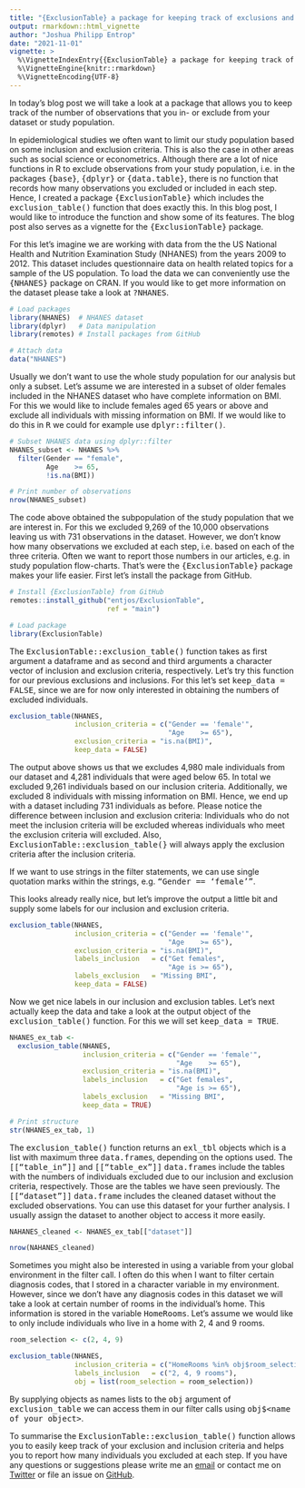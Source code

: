 ```yaml
---
title: "{ExclusionTable} a package for keeping track of exclusions and inclusions"
output: rmarkdown::html_vignette
author: "Joshua Philipp Entrop"
date: "2021-11-01"
vignette: >
  %\VignetteIndexEntry{{ExclusionTable} a package for keeping track of exclusions and inclusions}
  %\VignetteEngine{knitr::rmarkdown}
  %\VignetteEncoding{UTF-8}
---
```


In today's blog post we will take a look at a package that allows you to keep track of the number of observations that you in- or exclude from your dataset or study population.

In epidemiological studies we often want to limit our study population based on some inclusion and exclusion criteria. This is also the case in other areas such as social science or econometrics. Although there are a lot of nice functions in R to exclude observations from your study population, i.e. in the packages <TT>{base}</TT>, <TT>{dplyr}</TT> or <TT>{data.table}</TT>, there is no function that records how many observations you excluded or included in each step. Hence, I created a package <TT>{ExclusionTable}</TT> which includes the <TT>exclusion_table()</TT> function that does exactly this. In this blog post, I would like to introduce the function and show some of its features. The blog post also serves as a vignette for the <TT>{ExclusionTable}</TT> package.

For this let's imagine we are working with data from the the US National Health and Nutrition Examination Study (NHANES) from the years 2009 to 2012. This dataset includes questionnaire data on health related topics for a sample of the US population. To load the data we can conveniently use the <TT>{NHANES}</TT> package on CRAN. If you would like to get more information on the dataset please take a look at <TT>?NHANES</TT>.

```r
# Load packages
library(NHANES)  # NHANES dataset
library(dplyr)   # Data manipulation
library(remotes) # Install packages from GitHub

# Attach data
data("NHANES")
```
Usually we don't want to use the whole study population for our analysis but only a subset. Let's assume we are interested in a subset of older females included in the NHANES dataset who have complete information on BMI. For this we would like to include females aged 65 years or above and exclude all individuals with missing information on BMI. If we would like to do this in <TT>R</TT> we could for example use <TT>dplyr::filter()</TT>.

```r
# Subset NHANES data using dplyr::filter
NHANES_subset <- NHANES %>% 
  filter(Gender == "female",
         Age    >= 65,
         !is.na(BMI))

# Print number of observations
nrow(NHANES_subset)
```

The code above obtained the subpopulation of the study population that we are interest in. For this we excluded 9,269 of the 10,000 observations leaving us with 731 observations in the dataset. However, we don't know how many observations we excluded at each step, i.e. based on each of the three criteria. Often we want to report those numbers in our articles, e.g. in study population flow-charts. That's were the <TT>{ExclusionTable}</TT> package makes your life easier. First let's install the package from GitHub.

```r
# Install {ExclusionTable} from GitHub
remotes::install_github("entjos/ExclusionTable",
                        ref = "main")
```

```r
# Load package
library(ExclusionTable)
```

The <TT>ExclusionTable::exclusion_table()</TT> function takes as first argument a dataframe and as second and third arguments a character vector of inclusion and exclusion criteria, respectively. Let's try this function for our previous exclusions and inclusions. For this let's set <TT>keep_data = FALSE</TT>, since we are for now only interested in obtaining the numbers of excluded individuals.

```r
exclusion_table(NHANES,
                inclusion_criteria = c("Gender == 'female'",
                                       "Age    >= 65"),
                exclusion_criteria = "is.na(BMI)",
                keep_data = FALSE)
```
The output above shows us that we excludes 4,980 male individuals from our dataset and 4,281 individuals that were aged below 65. In total we excluded 9,261 individuals based on our inclusion criteria. Additionally, we excluded 8 individuals with missing information on BMI. Hence, we end up with a dataset including 731 individuals as before. Please notice the difference between inclusion and exclusion criteria: Individuals who do not meet the inclusion criteria will be excluded whereas individuals who meet the exclusion criteria will excluded. Also, <TT>ExclusionTable::exclusion_table(}</TT> will always apply the exclusion criteria after the inclusion criteria.

If we want to use strings in the filter statements, we can use single quotation marks within the strings, e.g. <TT>"Gender == 'female'"</TT>.

This looks already really nice, but let's improve the output a little bit and supply some labels for our inclusion and exclusion criteria.

```r
exclusion_table(NHANES,
                inclusion_criteria = c("Gender == 'female'",
                                       "Age    >= 65"),
                exclusion_criteria = "is.na(BMI)",
                labels_inclusion   = c("Get females",
                                       "Age is >= 65"),
                labels_exclusion   = "Missing BMI",
                keep_data = FALSE)
```
Now we get nice labels in our inclusion and exclusion tables. Let's next actually keep the data and take a look at the output object of the <TT>exclusion_table()</TT> function. For this we will set <TT>keep_data = TRUE</TT>.

```r
NHANES_ex_tab <- 
  exclusion_table(NHANES,
                  inclusion_criteria = c("Gender == 'female'",
                                         "Age    >= 65"),
                  exclusion_criteria = "is.na(BMI)",
                  labels_inclusion   = c("Get females",
                                         "Age is >= 65"),
                  labels_exclusion   = "Missing BMI",
                  keep_data = TRUE)

# Print structure
str(NHANES_ex_tab, 1)
```

The <TT>exclusion_table()</TT> function returns an <TT>exl_tbl</TT> objects which is a list with maximum three <TT>data.frame</TT>s, depending on the options used. The <TT>[["table_in"]]</TT> and <TT>[["table_ex"]]</TT> <TT>data.frame</TT>s include the tables with the numbers of individuals excluded due to our inclusion and exclusion criteria, respectively. Those are the tables we have seen previously. The <TT>[["dataset"]]</TT> <TT>data.frame</TT> includes the cleaned dataset without the excluded observations. You can use this dataset for your further analysis. I usually assign the dataset to another object to access it more easily.

```r
NAHANES_cleaned <- NHANES_ex_tab[["dataset"]]

nrow(NAHANES_cleaned)
```

Sometimes you might also be interested in using a variable from your global environment in the filter call. I often do this when I want to filter certain diagnosis codes, that I stored in a character variable in my environment. However, since we don't have any diagnosis codes in this dataset we will take a look at certain number of rooms in the individual's home. This information is stored in the variable <TT>HomeRooms</TT>. Let's assume we would like to only include individuals who live in a home with 2, 4 and 9 rooms.

```r
room_selection <- c(2, 4, 9)

exclusion_table(NHANES,
                inclusion_criteria = c("HomeRooms %in% obj$room_selection"),
                labels_inclusion   = c("2, 4, 9 rooms"),
                obj = list(room_selection = room_selection))
```

By supplying objects as names lists to the <TT>obj</TT> argument of <TT>exclusion_table</TT> we can access them in our filter calls using <TT>obj$\<name of your object\></TT>.

To summarise the <TT>ExclusionTable::exclusion_table()</TT> function allows you to easily keep track of your exclusion and inclusion criteria and helps you to report how many individuals you excluded at each step. If you have any questions or suggestions please write me an [email](mailto:joshuaentrop@posteo.de) or contact me on [Twitter](twitter.com/entjos) or file an issue on [GitHub](https://github.com/entjos/ExclusionTable).
